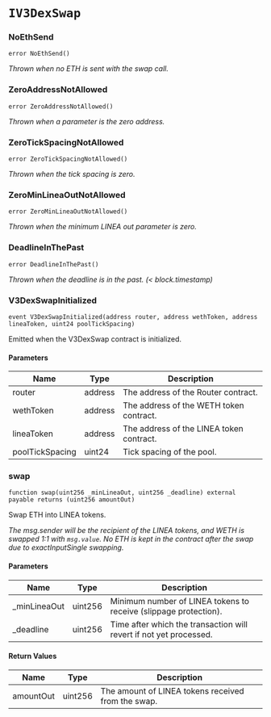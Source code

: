 # `IV3DexSwap`

### NoEthSend

```solidity
error NoEthSend()
```

_Thrown when no ETH is sent with the swap call._

### ZeroAddressNotAllowed

```solidity
error ZeroAddressNotAllowed()
```

_Thrown when a parameter is the zero address._

### ZeroTickSpacingNotAllowed

```solidity
error ZeroTickSpacingNotAllowed()
```

_Thrown when the tick spacing is zero._

### ZeroMinLineaOutNotAllowed

```solidity
error ZeroMinLineaOutNotAllowed()
```

_Thrown when the minimum LINEA out parameter is zero._

### DeadlineInThePast

```solidity
error DeadlineInThePast()
```

_Thrown when the deadline is in the past. (< block.timestamp)_

### V3DexSwapInitialized

```solidity
event V3DexSwapInitialized(address router, address wethToken, address lineaToken, uint24 poolTickSpacing)
```

Emitted when the V3DexSwap contract is initialized.

#### Parameters

| Name | Type | Description |
| ---- | ---- | ----------- |
| router | address | The address of the Router contract. |
| wethToken | address | The address of the WETH token contract. |
| lineaToken | address | The address of the LINEA token contract. |
| poolTickSpacing | uint24 | Tick spacing of the pool. |

### swap

```solidity
function swap(uint256 _minLineaOut, uint256 _deadline) external payable returns (uint256 amountOut)
```

Swap ETH into LINEA tokens.

_The msg.sender will be the recipient of the LINEA tokens, and WETH is swapped 1:1 with `msg.value`.
No ETH is kept in the contract after the swap due to exactInputSingle swapping._

#### Parameters

| Name | Type | Description |
| ---- | ---- | ----------- |
| _minLineaOut | uint256 | Minimum number of LINEA tokens to receive (slippage protection). |
| _deadline | uint256 | Time after which the transaction will revert if not yet processed. |

#### Return Values

| Name | Type | Description |
| ---- | ---- | ----------- |
| amountOut | uint256 | The amount of LINEA tokens received from the swap. |

